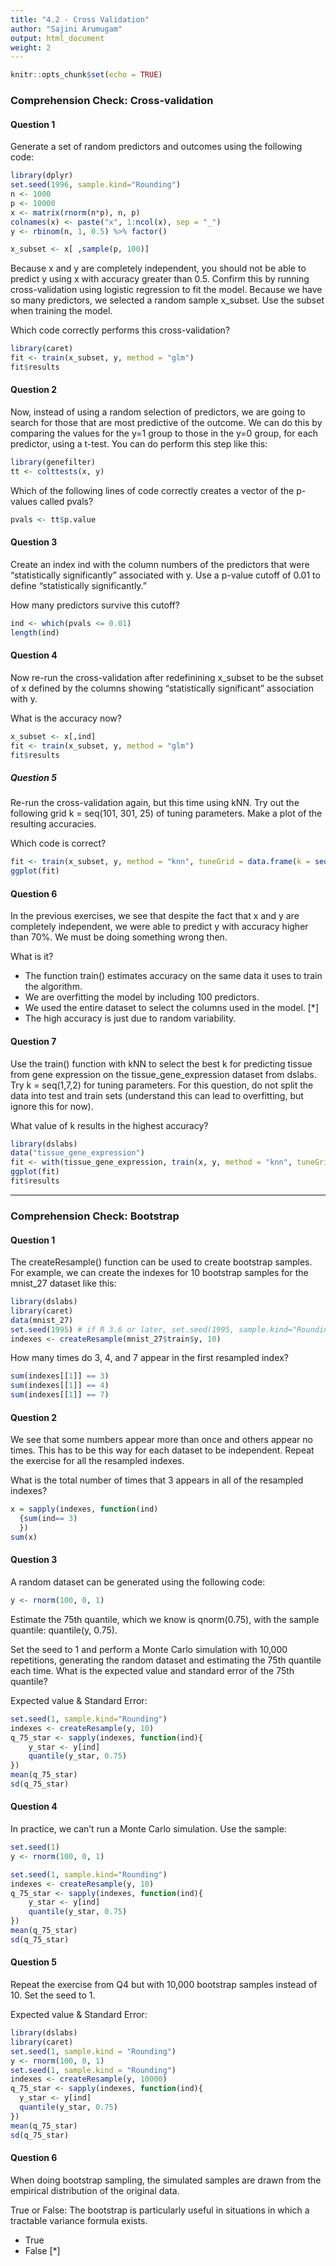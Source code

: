 ```yaml
---
title: "4.2 - Cross Validation"
author: "Sajini Arumugam"
output: html_document
weight: 2
---
```


```r
knitr::opts_chunk$set(echo = TRUE)
```
### **Comprehension Check: Cross-validation**

#### **Question 1**
Generate a set of random predictors and outcomes using the following code:
```r
library(dplyr)
set.seed(1996, sample.kind="Rounding")
n <- 1000
p <- 10000
x <- matrix(rnorm(n*p), n, p)
colnames(x) <- paste("x", 1:ncol(x), sep = "_")
y <- rbinom(n, 1, 0.5) %>% factor()

x_subset <- x[ ,sample(p, 100)]
```
Because x and y are completely independent, you should not be able to predict y using x with accuracy greater than 0.5. Confirm this by running cross-validation using logistic regression to fit the model. Because we have so many predictors, we selected a random sample x_subset. Use the subset when training the model.

Which code correctly performs this cross-validation?

```r
library(caret)
fit <- train(x_subset, y, method = "glm")
fit$results
```
 
#### **Question 2**  
Now, instead of using a random selection of predictors, we are going to search for those that are most predictive of the outcome. We can do this by comparing the values for the  y=1  group to those in the  y=0  group, for each predictor, using a t-test. You can do perform this step like this:


```r

library(genefilter)
tt <- colttests(x, y)

```

Which of the following lines of code correctly creates a vector of the p-values called pvals?

```r
pvals <- tt$p.value
```

#### **Question 3**  
Create an index ind with the column numbers of the predictors that were "statistically significantly" associated with y. Use a p-value cutoff of 0.01 to define "statistically significantly."

How many predictors survive this cutoff?

```r
ind <- which(pvals <= 0.01)
length(ind)
```

#### **Question 4**  
Now re-run the cross-validation after redefinining x_subset to be the subset of x defined by the columns showing "statistically significant" association with y.

What is the accuracy now?

```r
x_subset <- x[,ind]
fit <- train(x_subset, y, method = "glm")
fit$results
```

##### **Question 5**
Re-run the cross-validation again, but this time using kNN. Try out the following grid k = seq(101, 301, 25) of tuning parameters. Make a plot of the resulting accuracies.

Which code is correct?

```r
fit <- train(x_subset, y, method = "knn", tuneGrid = data.frame(k = seq(101, 301, 25)))
ggplot(fit)
```

#### **Question 6**
In the previous exercises, we see that despite the fact that x and y are completely independent, we were able to predict y with accuracy higher than 70%. We must be doing something wrong then.

What is it?

- The function train() estimates accuracy on the same data it uses to train the algorithm.
- We are overfitting the model by including 100 predictors.
- We used the entire dataset to select the columns used in the model.       [*]
- The high accuracy is just due to random variability.


#### **Question 7**  
Use the train() function with kNN to select the best k for predicting tissue from gene expression on the tissue_gene_expression dataset from dslabs. Try k = seq(1,7,2) for tuning parameters. For this question, do not split the data into test and train sets (understand this can lead to overfitting, but ignore this for now).

What value of k results in the highest accuracy?

```r
library(dslabs)
data("tissue_gene_expression")
fit <- with(tissue_gene_expression, train(x, y, method = "knn", tuneGrid = data.frame( k = seq(1, 7, 2))))
ggplot(fit)
fit$results
```

***

### **Comprehension Check: Bootstrap**  

#### **Question 1**  
The createResample() function can be used to create bootstrap samples. For example, we can create the indexes for 10 bootstrap samples for the mnist_27 dataset like this:

```r
library(dslabs)
library(caret)
data(mnist_27)
set.seed(1995) # if R 3.6 or later, set.seed(1995, sample.kind="Rounding")
indexes <- createResample(mnist_27$train$y, 10)
```

How many times do 3, 4, and 7 appear in the first resampled index?

```r
sum(indexes[[1]] == 3)
sum(indexes[[1]] == 4)
sum(indexes[[1]] == 7)
```

#### **Question 2**
We see that some numbers appear more than once and others appear no times. This has to be this way for each dataset to be independent. Repeat the exercise for all the resampled indexes.

What is the total number of times that 3 appears in all of the resampled indexes?

```r
x = sapply(indexes, function(ind)
  {sum(ind== 3)
  })
sum(x)
```

#### **Question 3**  
A random dataset can be generated using the following code:

```r
y <- rnorm(100, 0, 1)
```

Estimate the 75th quantile, which we know is qnorm(0.75), with the sample quantile: quantile(y, 0.75).

Set the seed to 1 and perform a Monte Carlo simulation with 10,000 repetitions, generating the random dataset and estimating the 75th quantile each time. What is the expected value and standard error of the 75th quantile?

Expected value & Standard Error:

```r
set.seed(1, sample.kind="Rounding")
indexes <- createResample(y, 10)
q_75_star <- sapply(indexes, function(ind){
	y_star <- y[ind]
	quantile(y_star, 0.75)
})
mean(q_75_star)
sd(q_75_star)
```

#### **Question 4**  
In practice, we can't run a Monte Carlo simulation. Use the sample:
```r
set.seed(1)
y <- rnorm(100, 0, 1)
```
```r
set.seed(1, sample.kind="Rounding") 
indexes <- createResample(y, 10)
q_75_star <- sapply(indexes, function(ind){
	y_star <- y[ind]
	quantile(y_star, 0.75)
})
mean(q_75_star)
sd(q_75_star)
```


#### **Question 5**  
Repeat the exercise from Q4 but with 10,000 bootstrap samples instead of 10. Set the seed to 1.

Expected value & Standard Error:

```r
library(dslabs)
library(caret)
set.seed(1, sample.kind = "Rounding")
y <- rnorm(100, 0, 1)
set.seed(1, sample.kind = "Rounding")
indexes <- createResample(y, 10000)
q_75_star <- sapply(indexes, function(ind){
  y_star <- y[ind]
  quantile(y_star, 0.75)
})
mean(q_75_star)
sd(q_75_star)
```

#### **Question 6**  
When doing bootstrap sampling, the simulated samples are drawn from the empirical distribution of the original data.

True or False: The bootstrap is particularly useful in situations in which a tractable variance formula exists.

- True
- False     [*]